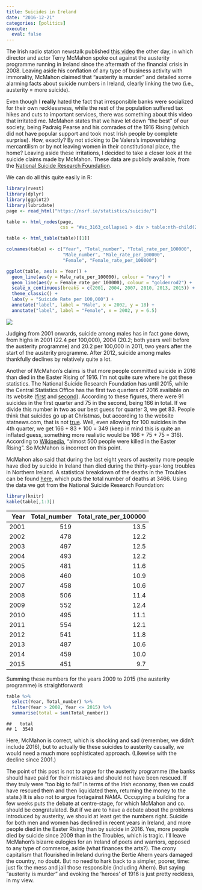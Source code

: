 ```yaml
---
title: Suicides in Ireland
date: "2016-12-21"
categories: [politics]
execute: 
  eval: false
---
```


The Irish radio station newstalk published [this video](https://www.facebook.com/newstalkfm/videos/10155656582617907/) the other day, in which director and actor Terry McMahon spoke out against the austerity programme running in Ireland since the aftermath of the financial crisis in 2008. Leaving aside his conflation of any type of business activity with immorality, McMahon claimed that "austerity is murder" and detailed some alarming facts about suicide numbers in Ireland, clearly linking the two (i.e., austerity = more suicide).

Even though I **really** hated the fact that irresponsible banks were socialized for their own recklessness, while the rest of the population suffered tax hikes and cuts to important services, there was something about this video that irritated me. McMahon states that we have let down "the best" of our society, being Padraig Pearse and his comrades of the 1916 Rising (which did not have popular support and took most Irish people by complete surprise). How, exactly? By not sticking to De Valera's impoverishing mercantilism or by not leaving women in their constitutional place, the home? Leaving aside these irritations, I decided to take a closer look at the suicide claims made by McMahon. These data are publicly available, from the [National Suicide Research Foundation](https://nsrf.ie/statistics/suicide/).

We can do all this quite easily in R:

```r
library(rvest)
library(dplyr)
library(ggplot2)
library(lubridate)
page <- read_html("https://nsrf.ie/statistics/suicide/")

table <- html_nodes(page,
                    css = "#ac_3163_collapse1 > div > table:nth-child(2)")

table <- html_table(table)[[1]]

colnames(table) <- c("Year", "Total_number", "Total_rate_per_100000",
                     "Male_number", "Male_rate_per_100000",
                     "Female", "Female_rate_per_100000")

ggplot(table, aes(x = Year)) +
  geom_line(aes(y = Male_rate_per_100000), colour = "navy") +
  geom_line(aes(y = Female_rate_per_100000), colour = "goldenrod2") +
  scale_x_continuous(breaks = c(2001, 2004, 2007, 2010, 2013, 2015)) +
  theme_classic() +
  labs(y = "Suicide Rate per 100,000") +
  annotate("label", label = "Male", x = 2002, y = 18) +
  annotate("label", label = "Female", x = 2002, y = 6.5)
```

![](images/suicides.png)

Judging from 2001 onwards, suicide among males has in fact gone down, from highs in 2001 (22.4 per 100,000), 2004 (20.2; both years well before the austerity programme) and 20.2 per 100,000 in 2011, two years after the start of the austerity programme. After 2012, suicide among males thankfully declines by relatively quite a lot.

Another of McMahon's claims is that more people committed suicide in 2016 than died in the Easter Rising of 1916. I'm not quite sure where he got these statistics. The National Suicide Research Foundation has until 2015, while the Central Statistics Office has the first two quarters of 2016 available on its website ([first](https://www.cso.ie/en/releasesandpublications/ep/p-vs/vitalstatisticsfirstquarter2016/) and [second](https://www.cso.ie/en/releasesandpublications/ep/p-vs/vitalstatisticssecondquarter2016/)). According to these figures, there were 91 suicides in the first quarter and 75 in the second, being 166 in total. If we divide this number in two as our best guess for quarter 3, we get 83. People think that suicides go up at Christmas, but according to the website statnews.com, that is not [true](https://www.statnews.com/2015/12/30/suicides-rise-after-christmas/). Well, even allowing for 100 suicides in the 4th quarter, we get 166 + 83 + 100 = 349 (keep in mind this is quite an inflated guess, something more realistic would be 166 + 75 + 75 = 316). According to [Wikipedia](https://en.wikipedia.org/wiki/Easter_Rising), "almost 500 people were killed in the Easter Rising". So McMahon is incorrect on this point.

McMahon also said that during the last eight years of austerity more people have died by suicide in Ireland than died during the thirty-year-long troubles in Northern Ireland. A statistical breakdown of the deaths in the Troubles can be found [here](https://www.wesleyjohnston.com/users/ireland/past/troubles/troubles_stats.html), which puts the total number of deaths at 3466. Using the data we got from the National Suicide Research Foundation:

```r
library(knitr)
kable(table[,1:3])
```

| Year | Total_number | Total_rate_per_100000 |
|-----:|-------------:|----------------------:|
| 2001 |          519 |                  13.5 |
| 2002 |          478 |                  12.2 |
| 2003 |          497 |                  12.5 |
| 2004 |          493 |                  12.2 |
| 2005 |          481 |                  11.6 |
| 2006 |          460 |                  10.9 |
| 2007 |          458 |                  10.6 |
| 2008 |          506 |                  11.4 |
| 2009 |          552 |                  12.4 |
| 2010 |          495 |                  11.1 |
| 2011 |          554 |                  12.1 |
| 2012 |          541 |                  11.8 |
| 2013 |          487 |                  10.6 |
| 2014 |          459 |                  10.0 |
| 2015 |          451 |                   9.7 |

Summing these numbers for the years 2009 to 2015 (the austerity programme) is straightforward:

```r
table %>%
  select(Year, Total_number) %>%
  filter(Year > 2008, Year <= 2015) %>%
  summarise(total = sum(Total_number))
```

```         
##   total
## 1  3540
```

Here, McMahon is correct, which is shocking and sad (remember, we didn't include 2016), but to actually tie these suicides to austerity causally, we would need a much more sophisticated approach. (Likewise with the decline since 2001.)

The point of this post is not to argue for the austerity programme (the banks should have paid for their mistakes and should not have been rescued. If they truly were "too big to fail" in terms of the Irish economy, then we could have rescued them and then liquidated them, returning the money to the state.) It is also not to argue for/against NAMA. Occupying a building for a few weeks puts the debate at centre-stage, for which McMahon and co. should be congratulated. But if we are to have a debate about the problems introduced by austerity, we should at least get the numbers right. Suicide for both men and women has declined in recent years in Ireland, and more people died in the Easter Rising than by suicide in 2016. Yes, more people died by suicide since 2009 than in the Troubles, which is tragic. I'll leave McMahon's bizarre eulogies for an Ireland of poets and warriors, opposed to any type of commerce, aside (what finances the arts?). The crony capitalism that flourished in Ireland during the Bertie Ahern years damaged the country, no doubt. But no need to hark back to a simpler, poorer, time: just fix the mess and jail those responsible (including Ahern). But saying "austerity is murder" and evoking the 'heroes' of 1916 is just pretty reckless, in my view.
